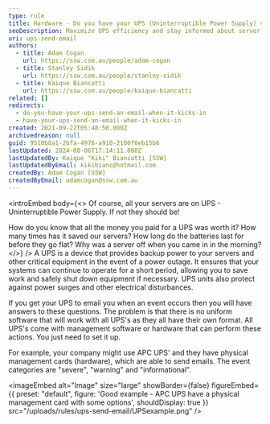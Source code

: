 ```yaml
---
type: rule
title: Hardware - Do you have your UPS (Uninterruptible Power Supply) send an email when it kicks in?
seoDescription: Maximize UPS efficiency and stay informed about server status with customizable email notifications.
uri: ups-send-email
authors:
  - title: Adam Cogan
    url: https://ssw.com.au/people/adam-cogan
  - title: Stanley Sidik
    url: https://ssw.com.au/people/stanley-sidik
  - title: Kaique Biancatti
    url: https://ssw.com.au/people/kaique-biancatti
related: []
redirects:
  - do-you-have-your-ups-send-an-email-when-it-kicks-in
  - have-your-ups-send-an-email-when-it-kicks-in
created: 2021-09-22T05:48:50.000Z
archivedreason: null
guid: 9510b8a1-2bfa-4976-a910-2100f0eb15b6
lastUpdated: 2024-08-06T17:14:11.000Z
lastUpdatedBy: Kaique "Kiki" Biancatti [SSW]
lastUpdatedByEmail: kikibianc@hotmail.com
createdBy: Adam Cogan [SSW]
createdByEmail: adamcogan@ssw.com.au
---
```

<introEmbed
  body={<>
Of course, all your servers are on UPS - Uninterruptible Power Supply. If not they should be!

How do you know that all the money you paid for a UPS was worth it? How many times has it saved our servers? How long do the batteries last for before they go flat? Why was a server off when you came in in the morning?
  </>}
/>
A UPS is a device that provides backup power to your servers and other critical equipment in the event of a power outage. It ensures that your systems can continue to operate for a short period, allowing you to save work and safely shut down equipment if necessary. UPS units also protect against power surges and other electrical disturbances.

If you get your UPS to email you when an event occurs then you will have answers to these questions.
The problem is that there is no uniform software that will work with all UPS's as they all have their own format.
All UPS's come with management software or hardware that can perform these actions. You just need to set it up.

For example, your company might use APC UPS' and they have physical management cards (hardware), which are able to send emails. The event categories are "severe", "warning" and "informational".


<imageEmbed
  alt="Image"
  size="large"
  showBorder={false}
  figureEmbed={{
    preset: "default",
    figure: 'Good example - APC UPS have a physical management card with some options',
    shouldDisplay: true
  }}
  src="/uploads/rules/ups-send-email/UPSexample.png"
/>
